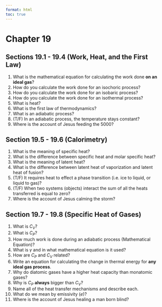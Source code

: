 ```yaml
---
format: html
toc: true
---
```


# Chapter 19  {-}

## Sections 19.1 - 19.4 (Work, Heat, and the First Law) {-}
1. What is the mathematical equation for calculating the work done **on an ideal gas**?
2. How do you calculate the work done for an isochoric process?
3. How do you calculate the work done for an isobaric process?
4. How do you calculate the work done for an isothermal process?
5. What is heat?
6. What is the first law of thermodynamics?
7. What is an adiabatic process?
8. (T/F) In an adiabatic process, the temperature stays constant?
9. Where is the account of Jesus feeding the 5000?

## Section 19.5 - 19.6 (Calorimetry) {-}
1. What is the meaning of specific heat?
2. What is the difference between specific heat and molar specific heat?
3. What is the meaning of latent heat?
4. What is the difference between latent heat of vaporization and latent heat of fusion?
5. (T/F) It requires heat to effect a phase transition (i.e. ice to liquid, or liquid to gas)?
6. (T/F) When two systems (objects) interact the sum of all the heats transferred is equal to zero?
7. Where is the account of Jesus calming the storm?


## Section 19.7 - 19.8 (Specific Heat of Gases) {-}
1. What is $C_V$?
2. What is $C_P$?
3. How much work is done during an adiabatic process (Mathematical Equation)?
4. What is $\gamma$ and in what mathematical equation is it used?
5. How are $C_P$ and $C_V$ related?
6. Write an equation for calculating the change in thermal energy for **any ideal gas process**.
7. Why do diatomic gases have a higher heat capacity than monatomic gases?
8. Why is $C_P$ **always** bigger than $C_V$?
9. Name all of the heat transfer mechanisms and describe each.
10. What do we mean by emissivity ($e$)?
11. Where is the account of Jesus healing a man born blind?
